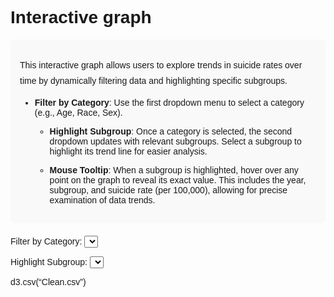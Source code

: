 # Interactive graph

<style>
  * {
    font-family: sans-serif;
  }

  .tooltip {
    position: absolute;
    text-align: left;
    width: auto;
    padding: 8px;
    font: 12px sans-serif;
    background: lightsteelblue;
    border: 0;
    border-radius: 8px;
    pointer-events: none;
    opacity: 0;
  }

  .control-container {
    margin-bottom: 20px;
  }

  .control-container label,
  .control-container select {
    margin-right: 10px;
  }

  .description {
    background-color: #f5f5f5;
    padding: 10px;
    margin-bottom: 20px;
    border-radius: 5px;
  }
</style>

<div style="background-color: #f9f9f9; padding: 15px; border-radius: 8px; margin-bottom: 20px;">
  <p style="line-height: 1.8;">
    This interactive graph allows users to explore trends in suicide rates over time by dynamically filtering data and highlighting specific subgroups.
  </p>
  <p style="line-height: 1.8;">
    - **Filter by Category**: Use the first dropdown menu to select a category (e.g., Age, Race, Sex).  
  </p>
  <p style="line-height: 1.8;">
    - **Highlight Subgroup**: Once a category is selected, the second dropdown updates with relevant subgroups. Select a subgroup to highlight its trend line for easier analysis.  
  </p>
  <p style="line-height: 1.8;">
    - **Mouse Tooltip**: When a subgroup is highlighted, hover over any point on the graph to reveal its exact value. This includes the year, subgroup, and suicide rate (per 100,000), allowing for precise examination of data trends.  
  </p>
</div>

<div>
  <label for="category-filter">Filter by Category:</label>
  <select id="category-filter"></select>
          
  <label for="subgroup-filter">Highlight Subgroup:</label>
  <select id="subgroup-filter"></select>
</div>

<div id="plot"></div>

<script src="https://cdn.jsdelivr.net/npm/d3@7"></script>
<script src="scripts/myscript.js"></script>
d3.csv("Clean.csv")